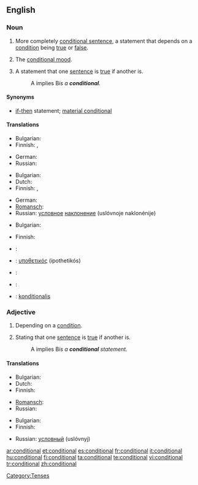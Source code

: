 ==English==

===Noun===
{{en-noun|s}}

# {{grammar}} More completely [[conditional sentence]], a statement that depends on a [[condition]] being [[true]] or [[false]].
# {{grammar}} The [[conditional mood]].
# {{logic}} A statement that one [[sentence]] is [[true]] if another is.
#: A implies B'' is a '''conditional'''.''

====Synonyms====
* {{i-c|logic}} [[if-then]] statement; [[material conditional]]

====Translations====
{{trans-top|statement}}
* Bulgarian: {{t+|bg|условие|n|sc=Cyrl}}
* Finnish: {{t|fi|ehtolause}}, {{t|fi|konditionaalilause}}
{{trans-mid}}
* German: {{t+|de|Konditional|n}}
* Russian: {{t+|ru|условие|n|tr=uslóvije|sc=Cyrl}}
{{trans-bottom}}

{{trans-top|mood}}
* Bulgarian: {{t|bg|условно наклонение|n|sc=Cyrl}}
* Dutch: {{t+|nl|voorwaardelijke wijs|m}}
* Finnish: {{t+|fi|ehtotapa}}, {{t+|fi|konditionaali}}
{{trans-mid}}
* German: {{t+|de|Konditional|n}}
* [[Romansch]]: {{t-|rm|cundiziunal|m|xs=Romansch}}
* Russian: [[условный|условное]] [[наклонение]] (uslóvnoje naklonénije) {{n}}
{{trans-bottom}}

{{trans-top|in logic}}
* Bulgarian: {{t+|bg|условие|n|sc=Cyrl}}
{{trans-mid}}
* Finnish: {{t+|fi|ehto}}
{{trans-bottom}}

{{checktrans-top}}
* {{ttbc|French}}: {{t|fr|conditionnel|m}}
* {{ttbc|Greek}}: [[υποθετικός]] (ipothetikós) {{m}}
* {{ttbc|Portuguese}}: {{t|pt|condicional|m}}
* {{ttbc|Spanish}}: {{t|es|condicional|m}}
* {{ttbc|Swedish}}: [[konditionalis]]
{{trans-bottom}}

===Adjective===
{{en-adj|-}}

# Depending on a [[condition]].
# {{logic}} Stating that one [[sentence]] is [[true]] if another is.
#: A implies B'' is a '''conditional''' statement.''

====Translations====
{{trans-top|depending on a condition}}
* Bulgarian: {{t|bg|условен|sc=Cyrl}}
* Dutch: {{t-|nl|voorwaardelijk}}
* Finnish: {{t-|fi|ehdollinen}}
{{trans-mid}}
* [[Romansch]]: {{t-|rm|cundiziunal|xs=Romansch}}
* Russian: {{t+|ru|условный|tr=uslóvnyj|sc=Cyrl}}
{{trans-bottom}}

{{trans-top|in logic}}
* Bulgarian: {{t|bg|условен|sc=Cyrl}}
* Finnish: {{t-|fi|ehdollinen}}
{{trans-mid}}
* Russian: [[условный]] (uslóvnyj)
{{trans-bottom}}

[[Category:Tenses]]

[[ar:conditional]]
[[et:conditional]]
[[es:conditional]]
[[fr:conditional]]
[[it:conditional]]
[[hu:conditional]]
[[fi:conditional]]
[[ta:conditional]]
[[te:conditional]]
[[vi:conditional]]
[[tr:conditional]]
[[zh:conditional]]